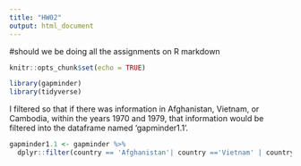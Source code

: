 ```yaml
---
title: "HW02"
output: html_document
---
```

#should we be doing all the assignments on R markdown
```r
knitr::opts_chunk$set(echo = TRUE)
```
```r
library(gapminder)
library(tidyverse)
```
I filtered so that if there was information in Afghanistan, Vietnam, or Cambodia, within the years 1970 and 1979, that information would be filtered into the dataframe named 'gapminder1.1'.
```r
gapminder1.1 <- gapminder %>% 
  dplyr::filter(country == 'Afghanistan'| country =='Vietnam' | country == 'Cambodia' && year == 1970:1979)
```

